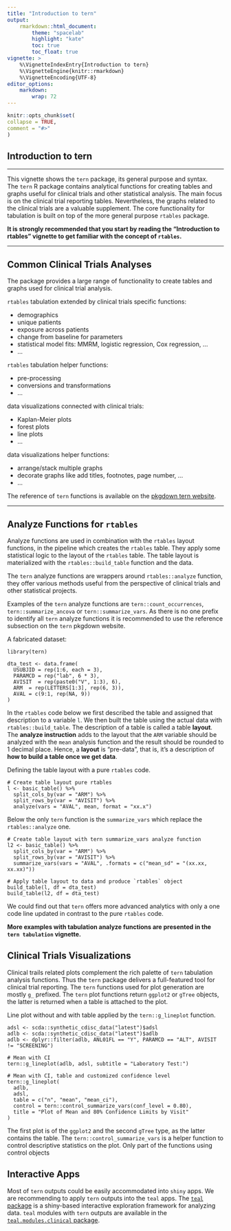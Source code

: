 ```yaml
---
title: "Introduction to tern"
output:
    rmarkdown::html_document:
        theme: "spacelab"
        highlight: "kate"
        toc: true
        toc_float: true
vignette: >
    %\VignetteIndexEntry{Introduction to tern}
    %\VignetteEngine{knitr::rmarkdown}
    %\VignetteEncoding{UTF-8}
editor_options:
    markdown: 
        wrap: 72
---
```


```r
knitr::opts_chunk$set(
collapse = TRUE,
comment = "#>"
)
```

## Introduction to tern

---------

This vignette shows the `tern` package, its general purpose and syntax.  
The `tern` R package contains analytical functions for creating tables and graphs useful for clinical trials and other statistical analysis. 
The main focus is on the clinical trial reporting tables. 
Nevertheless, the graphs related to the clinical trials are a valuable supplement.
The core functionality for tabulation is built on top of the more general purpose `rtables` package. 

**It is strongly recommended that you start by reading the "Introduction to rtables" vignette to get familiar with the concept of `rtables`.**

---------

## Common Clinical Trials Analyses

The package provides a large range of functionality to create tables and graphs used for clinical trial analysis.

`rtables` tabulation extended by clinical trials specific functions:

- demographics
- unique patients
- exposure across patients
- change from baseline for parameters
- statistical model fits: MMRM, logistic regression, Cox regression, ...
- ...

`rtables` tabulation helper functions:

- pre-processing
- conversions and transformations
- ...

data visualizations connected with clinical trials:

- Kaplan-Meier plots
- forest plots
- line plots
- ...

data visualizations helper functions:

- arrange/stack multiple graphs
- decorate graphs like add titles, footnotes, page number, ...
- ...


The reference of `tern` functions is available on the [pkgdown tern website](https://insightsengineering.github.io/tern/reference/index.html).

---------

## Analyze Functions for `rtables`

Analyze functions are used in combination with the `rtables` layout functions, in the pipeline which creates the `rtables` table.
They apply some statistical logic to the layout of the `rtables` table.
The table layout is materialized with the `rtables::build_table` function and the data.

The `tern` analyze functions are wrappers around `rtables::analyze` function, they offer various methods useful from the perspective of clinical trials and other statistical projects.

Examples of the `tern` analyze functions are `tern::count_occurrences`, `tern::summarize_ancova` or `tern::summarize_vars`. 
As there is no one prefix to identify all `tern` analyze functions it is recommended to use the reference subsection on the `tern` pkgdown website.

A fabricated dataset:

```
library(tern)

dta_test <- data.frame(
  USUBJID = rep(1:6, each = 3),
  PARAMCD = rep("lab", 6 * 3),
  AVISIT  = rep(paste0("V", 1:3), 6),
  ARM  = rep(LETTERS[1:3], rep(6, 3)),
  AVAL = c(9:1, rep(NA, 9))
)
```

In the `rtables` code below we first described the table and assigned that description to a variable `l`. We then built the table using the actual data with `rtables::build_table`. The description of a table is called a table **layout**. The **analyze instruction** adds to the layout that the `ARM` variable should be analyzed with the `mean` analysis function and the result should be rounded to 1 decimal place.
Hence, a **layout** is “pre-data”, that is, it’s a description of **how to build a table once we get data**.

Defining the table layout with a pure `rtables` code.

```
# Create table layout pure rtables
l <- basic_table() %>%
  split_cols_by(var = "ARM") %>%
  split_rows_by(var = "AVISIT") %>%
  analyze(vars = "AVAL", mean, format = "xx.x")
```

Below the only `tern` function is the `summarize_vars` which replace the `rtables::analyze` one.

```
# Create table layout with tern summarize_vars analyze function
l2 <- basic_table() %>%
  split_cols_by(var = "ARM") %>%
  split_rows_by(var = "AVISIT") %>%
  summarize_vars(vars = "AVAL", .formats = c("mean_sd" = "(xx.xx, xx.xx)"))
```

```
# Apply table layout to data and produce `rtables` object
build_table(l, df = dta_test)
build_table(l2, df = dta_test)
```

We could find out that `tern` offers more advanced analytics with only a one code line updated in contrast to the pure `rtables` code. 

**More examples with tabulation analyze functions are presented in the `tern tabulation` vignette.**

## Clinical Trials Visualizations

Clinical trails related plots complement the rich palette of `tern` tabulation analysis functions.
Thus the `tern` package delivers a full-featured tool for clinical trial reporting.
The `tern` functions used for plot generation are mostly `g_` prefixed.
The `tern` plot functions return `ggplot2` or `gTree` objects, the latter is returned when a table is attached to the plot.

Line plot without and with table applied by the `tern::g_lineplot` function.

```
adsl <- scda::synthetic_cdisc_data("latest")$adsl
adlb <- scda::synthetic_cdisc_data("latest")$adlb
adlb <- dplyr::filter(adlb, ANL01FL == "Y", PARAMCD == "ALT", AVISIT != "SCREENING")

# Mean with CI
tern::g_lineplot(adlb, adsl, subtitle = "Laboratory Test:")

# Mean with CI, table and customized confidence level
tern::g_lineplot(
  adlb,
  adsl,
  table = c("n", "mean", "mean_ci"),
  control = tern::control_summarize_vars(conf_level = 0.80),
  title = "Plot of Mean and 80% Confidence Limits by Visit"
)
```

The first plot is of the `ggplot2` and the second `gTree` type, as the latter contains the table.
The `tern::control_summarize_vars` is a helper function to control descriptive statistics on the plot.
Only part of the functions using control objects

## Interactive Apps

Most of `tern` outputs could be easily accommodated into `shiny` apps. 
We are recommending to apply `tern` outputs into the `teal` apps. 
The [`teal` package](https://insightsengineering.github.io/teal/) is a shiny-based interactive exploration framework for analyzing data.
`teal` modules with `tern` outputs are available in the [`teal.modules.clinical` package](https://insightsengineering.github.io/teal.modules.clinical/).

